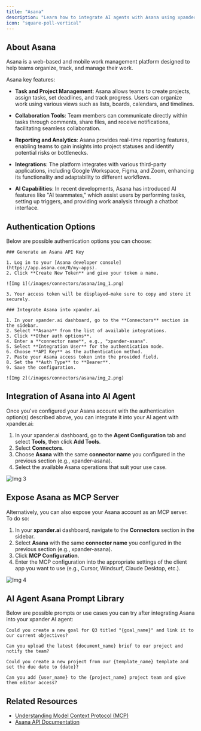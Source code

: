 ```yaml
---
title: "Asana"
description: "Learn how to integrate AI agents with Asana using xpander.ai. Create intelligent workflows that automate routine tasks, assign responsibilities, and provide real-time insights to enhance team productivity and decision-making."
icon: "square-poll-vertical"
---
```


## About Asana

Asana is a web-based and mobile work management platform designed to help teams organize, track, and manage their work.

Asana key features:

- **Task and Project Management**: Asana allows teams to create projects, assign tasks, set deadlines, and track progress. Users can organize work using various views such as lists, boards, calendars, and timelines.

- **Collaboration Tools**: Team members can communicate directly within tasks through comments, share files, and receive notifications, facilitating seamless collaboration.

- **Reporting and Analytics**: Asana provides real-time reporting features, enabling teams to gain insights into project statuses and identify potential risks or bottlenecks.

- **Integrations**: The platform integrates with various third-party applications, including Google Workspace, Figma, and Zoom, enhancing its functionality and adaptability to different workflows.

- **AI Capabilities**: In recent developments, Asana has introduced AI features like "AI teammates," which assist users by performing tasks, setting up triggers, and providing work analysis through a chatbot interface.

## Authentication Options

Below are possible authentication options you can choose:

<Tabs>

  <Tab title="API Access">

    ### Generate an Asana API Key

    1. Log in to your [Asana developer console](https://app.asana.com/0/my-apps).
    2. Click **Create New Token** and give your token a name.

    ![Img 1](/images/connectors/asana/img_1.png)

    3. Your access token will be displayed—make sure to copy and store it securely.
		
    ### Integrate Asana into xpander.ai

    1. In your xpander.ai dashboard, go to the **Connectors** section in the sidebar.  
    2. Select **Asana** from the list of available integrations.  
    3. Click **Other auth options**.  
    4. Enter a **connector name**, e.g., "xpander-asana".
    5. Select **Integration User** for the authentication mode.    
    6. Choose **API Key** as the authentication method.  
    7. Paste your Asana access token into the provided field.  
    8. Set the **Auth Type** to **Bearer**.  
    9. Save the configuration.  

    ![Img 2](/images/connectors/asana/img_2.png)

  </Tab>
</Tabs>

## Integration of Asana into AI Agent

Once you've configured your Asana account with the authentication option(s) described above, you can integrate it into your AI agent with xpander.ai:

1. In your xpander.ai dashboard, go to the **Agent Configuration** tab and select **Tools**, then click **Add Tools**.  
2. Select **Connectors**.  
3. Choose **Asana** with the same **connector name** you configured in the previous section (e.g., xpander-asana).  
4. Select the available Asana operations that suit your use case.  

![Img 3](/images/connectors/asana/img_3.png)

## Expose Asana as MCP Server

Alternatively, you can also expose your Asana account as an MCP server. To do so:

1. In your **xpander.ai** dashboard, navigate to the **Connectors** section in the sidebar.    
2. Select **Asana** with the same **connector name** you configured in the previous section (e.g., xpander-asana).  
3. Click **MCP Configuration**.  
4. Enter the MCP configuration into the appropriate settings of the client app you want to use (e.g., Cursor, Windsurf, Claude Desktop, etc.).

![Img 4](/images/connectors/asana/img_4.png)

## AI Agent Asana Prompt Library

Below are possible prompts or use cases you can try after integrating Asana into your xpander AI agent:

```
Could you create a new goal for Q3 titled "{goal_name}" and link it to our current objectives?
```

````
Can you upload the latest {document_name} brief to our project and notify the team?
````

```
Could you create a new project from our {template_name} template and set the due date to {date}?
```

```
Can you add {user_name} to the {project_name} project team and give them editor access?
```

## Related Resources

- [Understanding Model Context Protocol (MCP)](/user-guide/backend-configuration/connectors)
- [Asana API Documentation](https://developers.asana.com/reference/rest-api-reference)